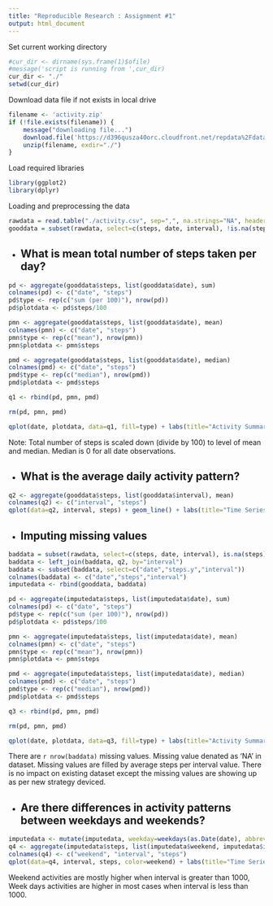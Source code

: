```yaml
---
title: "Reproducible Research : Assignment #1"
output: html_document
---
```


Set current working directory

```r
#cur_dir <- dirname(sys.frame(1)$ofile)
#message('script is running from ',cur_dir)
cur_dir <- "./"
setwd(cur_dir)
```

Download data file if not exists in local drive

```r
filename <- 'activity.zip'
if (!file.exists(filename)) {
    message("downloading file...")
    download.file('https://d396qusza40orc.cloudfront.net/repdata%2Fdata%2Factivity.zip', filename, method='curl')
    unzip(filename, exdir="./")
}
```

Load required libraries

```r
library(ggplot2)
library(dplyr)
```

Loading and preprocessing the data

```r
rawdata = read.table("./activity.csv", sep=",", na.strings="NA", header=TRUE)
gooddata = subset(rawdata, select=c(steps, date, interval), !is.na(steps))
```

- What is mean total number of steps taken per day?
--------------------------------------------------

```r
pd <- aggregate(gooddata$steps, list(gooddata$date), sum)
colnames(pd) <- c("date", "steps")
pd$type <- rep(c("sum (per 100)"), nrow(pd))
pd$plotdata <- pd$steps/100

pmn <- aggregate(gooddata$steps, list(gooddata$date), mean)
colnames(pmn) <- c("date", "steps")
pmn$type <- rep(c("mean"), nrow(pmn))
pmn$plotdata <- pmn$steps

pmd <- aggregate(gooddata$steps, list(gooddata$date), median)
colnames(pmd) <- c("date", "steps")
pmd$type <- rep(c("median"), nrow(pmd))
pmd$plotdata <- pmd$steps

q1 <- rbind(pd, pmn, pmd)

rm(pd, pmn, pmd)

qplot(date, plotdata, data=q1, fill=type) + labs(title="Activity Summary 1", y="steps") + geom_histogram(stat="identity") + coord_flip()
```

Note: Total number of steps is scaled down (divide by 100) to level of mean and median. Median is 0 for all date observations.

- What is the average daily activity pattern?
------------------------------------------------

```r
q2 <- aggregate(gooddata$steps, list(gooddata$interval), mean)
colnames(q2) <- c("interval", "steps")
qplot(data=q2, interval, steps) + geom_line() + labs(title="Time Series (5-minute Interval vs Average Steps)", y="average steps per interval") + geom_point(x=5, y=max(subset(gooddata, interval==5)["steps"]), color="red", size=1) + annotate("text", label = "max(5,18)", x=10, y=max(subset(gooddata, interval==5)["steps"])+5, size = 3, colour = "blue")
```

- Imputing missing values
------------------------------------------------

```r
baddata = subset(rawdata, select=c(steps, date, interval), is.na(steps))
baddata <- left_join(baddata, q2, by="interval")
baddata <- subset(baddata, select=c("date","steps.y","interval"))
colnames(baddata) <- c("date","steps","interval")
imputedata <- rbind(gooddata, baddata)

pd <- aggregate(imputedata$steps, list(imputedata$date), sum)
colnames(pd) <- c("date", "steps")
pd$type <- rep(c("sum (per 100)"), nrow(pd))
pd$plotdata <- pd$steps/100

pmn <- aggregate(imputedata$steps, list(imputedata$date), mean)
colnames(pmn) <- c("date", "steps")
pmn$type <- rep(c("mean"), nrow(pmn))
pmn$plotdata <- pmn$steps

pmd <- aggregate(imputedata$steps, list(imputedata$date), median)
colnames(pmd) <- c("date", "steps")
pmd$type <- rep(c("median"), nrow(pmd))
pmd$plotdata <- pmd$steps

q3 <- rbind(pd, pmn, pmd)

rm(pd, pmn, pmd)

qplot(date, plotdata, data=q3, fill=type) + labs(title="Activity Summary 2", y="steps") + geom_histogram(stat="identity") + coord_flip()
```

There are `r nrow(baddata)` missing values. Missing value denated as 'NA' in dataset. Missing values are filled by average steps per interval value.
There is no impact on existing dataset except the missing values are showing up as per new strategy deviced.

- Are there differences in activity patterns between weekdays and weekends?
---------------------------------------------------------------------------

```r
imputedata <- mutate(imputedata, weekday=weekdays(as.Date(date), abbreviate=TRUE), weekend = ifelse(weekday=="Sat" | weekday=="Sun", TRUE, FALSE) )
q4 <- aggregate(imputedata$steps, list(imputedata$weekend, imputedata$interval), mean)
colnames(q4) <- c("weekend", "interval", "steps")
qplot(data=q4, interval, steps, color=weekend) + labs(title="Time Series (5-minute Interval vs Average Steps)", y="average steps per interval") + geom_line()
```

Weekend activities are mostly higher when interval is greater than 1000, Week days activities are higher in most cases when interval is less than 1000.


